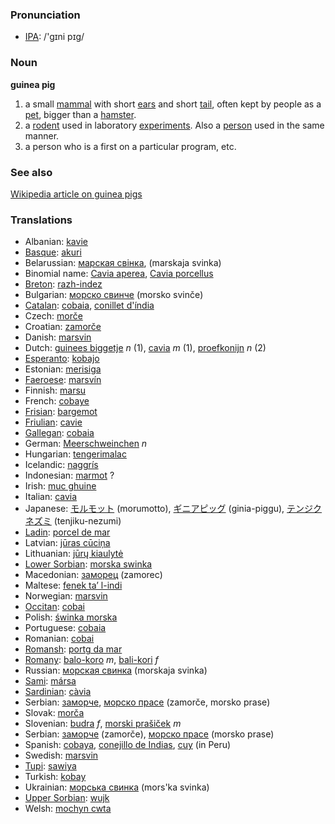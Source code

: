 === Pronunciation ===
*[[w:IPA|IPA]]: /'gɪni pɪɡ/

=== Noun ===

'''guinea pig'''

#a small [[mammal]] with short [[ear]]s and short [[tail]], often kept by people as a [[pet]], bigger than a [[hamster]].
#a [[rodent]] used in laboratory [[experiment]]s. Also a [[person]] used in the same manner.
#a person who is a first on a particular program, etc.

=== See also ===

[[w:Guinea pig|Wikipedia article on guinea pigs]]

=== Translations ===
*Albanian: [[kavie]]
*[[Basque]]: [[akuri]]
*Belarussian: [[марская свінка]], (marskaja svinka)
*Binomial name: [[Cavia aperea]], [[Cavia porcellus]]
*[[Breton]]: [[razh-indez]]
*Bulgarian: [[морско свинче]] (morsko svinče)
*[[Catalan]]: [[cobaia]], [[conillet d'índia]]
*Czech: [[morče]]
*Croatian: [[zamorče]]
*Danish: [[marsvin]]
*Dutch: [[guinees biggetje]] ''n'' (1), [[cavia]] ''m'' (1), [[proefkonijn]] ''n'' (2)
*[[Esperanto]]: [[kobajo]]
*Estonian: [[merisiga]]
*[[Faeroese]]: [[marsvín]]
*Finnish: [[marsu]]
*French: [[cobaye]]
*[[Frisian]]: [[bargemot]]
*[[Friulian]]: [[cavie]]
*[[Gallegan]]: [[cobaia]]
*German: [[Meerschweinchen]] ''n''
*Hungarian: [[tengerimalac]]
*Icelandic: [[naggrís]]
*Indonesian: [[marmot]] ?
*Irish: [[muc ghuine]]
*Italian: [[cavia]]
*Japanese: [[モルモット]] (morumotto), [[ギニアピッグ]] (ginia-piggu), [[テンジクネズミ]] (tenjiku-nezumi)
*[[Ladin]]: [[porcel de mar]]
*Latvian: [[jūras cūciņa]]
*Lithuanian: [[jūrų kiaulytė]]
*[[Lower Sorbian]]: [[morska swinka]]
*Macedonian: [[заморец]] (zamorec)
*Maltese: [[fenek ta’ l-indi]]
*Norwegian: [[marsvin]]
*[[Occitan]]: [[cobai]]
*Polish: [[świnka morska]]
*Portuguese: [[cobaia]]
*Romanian: [[cobai]]
*[[Romansh]]: [[portg da mar]]
*[[Romany]]: [[balo-koro]] ''m'', [[bali-kori]] ''f''
*Russian: [[морская свинка]] (morskaja svinka) '' ''
*[[Sami]]: [[mársa]]
*[[Sardinian]]: [[càvia]]
*Serbian: [[заморче]], [[морско прасе]] (zamorče, morsko prase)
*Slovak: [[morča]]
*Slovenian: [[budra]] ''f'', [[morski prašiček]] ''m''
*Serbian: [[заморче]] (zamorče), [[морско прасе]] (morsko prase)
*Spanish: [[cobaya]], [[conejillo de Indias]], [[cuy]] (in Peru)
*Swedish: [[marsvin]]
*[[Tupi]]: [[sawiya]]
*Turkish: [[kobay]]
*Ukrainian: [[морська свинка]] (mors'ka svinka)
*[[Upper Sorbian]]: [[wujk]]
*Welsh: [[mochyn cwta]]